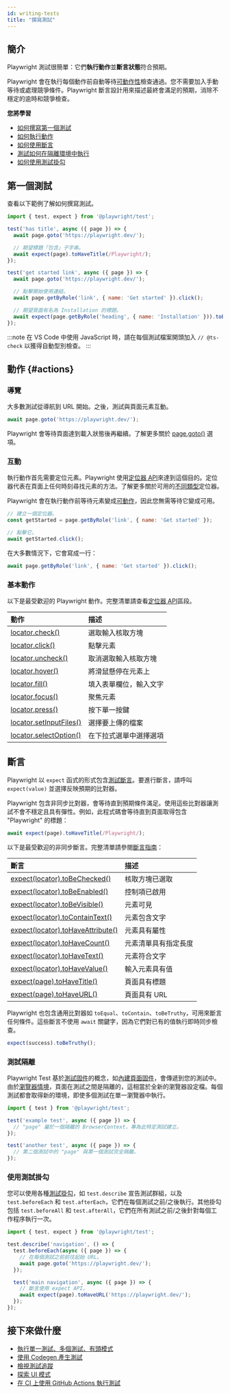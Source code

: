 ```yaml
---
id: writing-tests
title: "撰寫測試"
---
```


## 簡介

Playwright 測試很簡單：它們**執行動作**並**斷言狀態**符合預期。

Playwright 會在執行每個動作前自動等待[可動作性](./actionability.mdx)檢查通過。您不需要加入手動等待或處理競爭條件。Playwright 斷言設計用來描述最終會滿足的預期，消除不穩定的逾時和競爭檢查。

**您將學習**
- [如何撰寫第一個測試](/writing-tests.mdx#first-test)
- [如何執行動作](/writing-tests.mdx#actions)
- [如何使用斷言](/writing-tests.mdx#assertions)
- [測試如何在隔離環境中執行](/writing-tests.mdx#test-isolation)
- [如何使用測試掛勾](/writing-tests.mdx#using-test-hooks)

## 第一個測試

查看以下範例了解如何撰寫測試。

```js title="tests/example.spec.ts"
import { test, expect } from '@playwright/test';

test('has title', async ({ page }) => {
  await page.goto('https://playwright.dev/');

  // 期望標題「包含」子字串。
  await expect(page).toHaveTitle(/Playwright/);
});

test('get started link', async ({ page }) => {
  await page.goto('https://playwright.dev/');

  // 點擊開始使用連結。
  await page.getByRole('link', { name: 'Get started' }).click();

  // 期望頁面有名為 Installation 的標題。
  await expect(page.getByRole('heading', { name: 'Installation' })).toBeVisible();
});
```

:::note
在 VS Code 中使用 JavaScript 時，請在每個測試檔案開頭加入 `// @ts-check` 以獲得自動型別檢查。
:::

## 動作 {#actions}

### 導覽

大多數測試從導航到 URL 開始。之後，測試與頁面元素互動。

```js
await page.goto('https://playwright.dev/');
```

Playwright 會等待頁面達到載入狀態後再繼續。了解更多關於 [page.goto()](/api/class-page.mdx#page-goto) 選項。

### 互動

執行動作首先需要定位元素。Playwright 使用[定位器 API](./locators.mdx)來達到這個目的。定位器代表在頁面上任何時刻尋找元素的方法。了解更多關於可用的[不同類型](./locators.mdx)定位器。

Playwright 會在執行動作前等待元素變成[可動作](./actionability.mdx)，因此您無需等待它變成可用。

```js
// 建立一個定位器。
const getStarted = page.getByRole('link', { name: 'Get started' });

// 點擊它。
await getStarted.click();
```

在大多數情況下，它會寫成一行：

```js
await page.getByRole('link', { name: 'Get started' }).click();
```

### 基本動作

以下是最受歡迎的 Playwright 動作。完整清單請查看[定位器 API](./api/class-locator.mdx)區段。

| 動作 | 描述 |
| :- | :- |
| [locator.check()](/api/class-locator.mdx#locator-check) | 選取輸入核取方塊 |
| [locator.click()](/api/class-locator.mdx#locator-click) | 點擊元素 |
| [locator.uncheck()](/api/class-locator.mdx#locator-uncheck) | 取消選取輸入核取方塊 |
| [locator.hover()](/api/class-locator.mdx#locator-hover) | 將滑鼠懸停在元素上 |
| [locator.fill()](/api/class-locator.mdx#locator-fill) | 填入表單欄位，輸入文字 |
| [locator.focus()](/api/class-locator.mdx#locator-focus) | 聚焦元素 |
| [locator.press()](/api/class-locator.mdx#locator-press) | 按下單一按鍵 |
| [locator.setInputFiles()](/api/class-locator.mdx#locator-set-input-files) | 選擇要上傳的檔案 |
| [locator.selectOption()](/api/class-locator.mdx#locator-select-option) | 在下拉式選單中選擇選項 |

## 斷言

Playwright 以 `expect` 函式的形式包含[測試斷言](./test-assertions.mdx)。要進行斷言，請呼叫 `expect(value)` 並選擇反映預期的比對器。

Playwright 包含非同步比對器，會等待直到預期條件滿足。使用這些比對器讓測試不會不穩定且具有彈性。例如，此程式碼會等待直到頁面取得包含 "Playwright" 的標題：

```js
await expect(page).toHaveTitle(/Playwright/);
```

以下是最受歡迎的非同步斷言。完整清單請參閱[斷言指南](./test-assertions.mdx)：

| 斷言 | 描述 |
| :- | :- |
| [expect(locator).toBeChecked()](/api/class-locatorassertions.mdx#locator-assertions-to-be-checked) | 核取方塊已選取 |
| [expect(locator).toBeEnabled()](/api/class-locatorassertions.mdx#locator-assertions-to-be-enabled) | 控制項已啟用 |
| [expect(locator).toBeVisible()](/api/class-locatorassertions.mdx#locator-assertions-to-be-visible) | 元素可見 |
| [expect(locator).toContainText()](/api/class-locatorassertions.mdx#locator-assertions-to-contain-text) | 元素包含文字 |
| [expect(locator).toHaveAttribute()](/api/class-locatorassertions.mdx#locator-assertions-to-have-attribute) | 元素具有屬性 |
| [expect(locator).toHaveCount()](/api/class-locatorassertions.mdx#locator-assertions-to-have-count) | 元素清單具有指定長度 |
| [expect(locator).toHaveText()](/api/class-locatorassertions.mdx#locator-assertions-to-have-text) | 元素符合文字 |
| [expect(locator).toHaveValue()](/api/class-locatorassertions.mdx#locator-assertions-to-have-value) | 輸入元素具有值 |
| [expect(page).toHaveTitle()](/api/class-pageassertions.mdx#page-assertions-to-have-title) | 頁面具有標題 |
| [expect(page).toHaveURL()](/api/class-pageassertions.mdx#page-assertions-to-have-url) | 頁面具有 URL |

Playwright 也包含通用比對器如 `toEqual`、`toContain`、`toBeTruthy`，可用來斷言任何條件。這些斷言不使用 `await` 關鍵字，因為它們對已有的值執行即時同步檢查。

```js
expect(success).toBeTruthy();
```

### 測試隔離

Playwright Test 基於[測試固件](./test-fixtures.mdx)的概念，如[內建頁面固件](./test-fixtures#built-in-fixtures)，會傳遞到您的測試中。由於[瀏覽器情境](./browser-contexts)，頁面在測試之間是隔離的，這相當於全新的瀏覽器設定檔。每個測試都會取得新的環境，即使多個測試在單一瀏覽器中執行。

```js title="tests/example.spec.ts"
import { test } from '@playwright/test';

test('example test', async ({ page }) => {
  // "page" 屬於一個隔離的 BrowserContext，專為此特定測試建立。
});

test('another test', async ({ page }) => {
  // 第二個測試中的 "page" 與第一個測試完全隔離。
});
```

### 使用測試掛勾

您可以使用各種[測試掛勾](./api/class-test.mdx)，如 `test.describe` 宣告測試群組，以及 `test.beforeEach` 和 `test.afterEach`，它們在每個測試之前/之後執行。其他掛勾包括 `test.beforeAll` 和 `test.afterAll`，它們在所有測試之前/之後針對每個工作程序執行一次。

```js title="tests/example.spec.ts"
import { test, expect } from '@playwright/test';

test.describe('navigation', () => {
  test.beforeEach(async ({ page }) => {
    // 在每個測試之前前往起始 URL。
    await page.goto('https://playwright.dev/');
  });

  test('main navigation', async ({ page }) => {
    // 斷言使用 expect API。
    await expect(page).toHaveURL('https://playwright.dev/');
  });
});
```

## 接下來做什麼
- [執行單一測試、多個測試、有頭模式](./running-tests.mdx)
- [使用 Codegen 產生測試](./codegen-intro.mdx)
- [檢視測試追蹤](./trace-viewer-intro.mdx)
- [探索 UI 模式](./test-ui-mode.mdx)
- [在 CI 上使用 GitHub Actions 執行測試](./ci-intro.mdx)


[Accessibility]: /api/class-accessibility.mdx "Accessibility"
[Android]: /api/class-android.mdx "Android"
[AndroidDevice]: /api/class-androiddevice.mdx "AndroidDevice"
[AndroidInput]: /api/class-androidinput.mdx "AndroidInput"
[AndroidSocket]: /api/class-androidsocket.mdx "AndroidSocket"
[AndroidWebView]: /api/class-androidwebview.mdx "AndroidWebView"
[APIRequest]: /api/class-apirequest.mdx "APIRequest"
[APIRequestContext]: /api/class-apirequestcontext.mdx "APIRequestContext"
[APIResponse]: /api/class-apiresponse.mdx "APIResponse"
[APIResponseAssertions]: /api/class-apiresponseassertions.mdx "APIResponseAssertions"
[Browser]: /api/class-browser.mdx "Browser"
[BrowserContext]: /api/class-browsercontext.mdx "BrowserContext"
[BrowserServer]: /api/class-browserserver.mdx "BrowserServer"
[BrowserType]: /api/class-browsertype.mdx "BrowserType"
[CDPSession]: /api/class-cdpsession.mdx "CDPSession"
[Clock]: /api/class-clock.mdx "Clock"
[ConsoleMessage]: /api/class-consolemessage.mdx "ConsoleMessage"
[Coverage]: /api/class-coverage.mdx "Coverage"
[Dialog]: /api/class-dialog.mdx "Dialog"
[Download]: /api/class-download.mdx "Download"
[Electron]: /api/class-electron.mdx "Electron"
[ElectronApplication]: /api/class-electronapplication.mdx "ElectronApplication"
[ElementHandle]: /api/class-elementhandle.mdx "ElementHandle"
[FileChooser]: /api/class-filechooser.mdx "FileChooser"
[Frame]: /api/class-frame.mdx "Frame"
[FrameLocator]: /api/class-framelocator.mdx "FrameLocator"
[GenericAssertions]: /api/class-genericassertions.mdx "GenericAssertions"
[JSHandle]: /api/class-jshandle.mdx "JSHandle"
[Keyboard]: /api/class-keyboard.mdx "Keyboard"
[Locator]: /api/class-locator.mdx "Locator"
[LocatorAssertions]: /api/class-locatorassertions.mdx "LocatorAssertions"
[Logger]: /api/class-logger.mdx "Logger"
[Mouse]: /api/class-mouse.mdx "Mouse"
[Page]: /api/class-page.mdx "Page"
[PageAssertions]: /api/class-pageassertions.mdx "PageAssertions"
[Playwright]: /api/class-playwright.mdx "Playwright"
[PlaywrightAssertions]: /api/class-playwrightassertions.mdx "PlaywrightAssertions"
[Request]: /api/class-request.mdx "Request"
[Response]: /api/class-response.mdx "Response"
[Route]: /api/class-route.mdx "Route"
[Selectors]: /api/class-selectors.mdx "Selectors"
[SnapshotAssertions]: /api/class-snapshotassertions.mdx "SnapshotAssertions"
[TimeoutError]: /api/class-timeouterror.mdx "TimeoutError"
[Touchscreen]: /api/class-touchscreen.mdx "Touchscreen"
[Tracing]: /api/class-tracing.mdx "Tracing"
[Video]: /api/class-video.mdx "Video"
[WebError]: /api/class-weberror.mdx "WebError"
[WebSocket]: /api/class-websocket.mdx "WebSocket"
[WebSocketRoute]: /api/class-websocketroute.mdx "WebSocketRoute"
[Worker]: /api/class-worker.mdx "Worker"
[Fixtures]: /api/class-fixtures.mdx "Fixtures"
[FullConfig]: /api/class-fullconfig.mdx "FullConfig"
[FullProject]: /api/class-fullproject.mdx "FullProject"
[Location]: /api/class-location.mdx "Location"
[Test]: /api/class-test.mdx "Test"
[TestConfig]: /api/class-testconfig.mdx "TestConfig"
[TestInfo]: /api/class-testinfo.mdx "TestInfo"
[TestInfoError]: /api/class-testinfoerror.mdx "TestInfoError"
[TestOptions]: /api/class-testoptions.mdx "TestOptions"
[TestProject]: /api/class-testproject.mdx "TestProject"
[TestStepInfo]: /api/class-teststepinfo.mdx "TestStepInfo"
[WorkerInfo]: /api/class-workerinfo.mdx "WorkerInfo"
[Reporter]: /api/class-reporter.mdx "Reporter"
[Suite]: /api/class-suite.mdx "Suite"
[TestCase]: /api/class-testcase.mdx "TestCase"
[TestError]: /api/class-testerror.mdx "TestError"
[TestResult]: /api/class-testresult.mdx "TestResult"
[TestStep]: /api/class-teststep.mdx "TestStep"
[Element]: https://developer.mozilla.org/en-US/docs/Web/API/element "Element"
[EvaluationArgument]: /evaluating.mdx#evaluation-argument "EvaluationArgument"
[Promise]: https://developer.mozilla.org/en-US/docs/Web/JavaScript/Reference/Global_Objects/Promise "Promise"
[iterator]: https://developer.mozilla.org/en-US/docs/Web/JavaScript/Reference/Iteration_protocols "Iterator"
[origin]: https://developer.mozilla.org/en-US/docs/Glossary/Origin "Origin"
[selector]: https://developer.mozilla.org/en-US/docs/Web/CSS/CSS_Selectors "selector"
[Serializable]: https://developer.mozilla.org/en-US/docs/Web/JavaScript/Reference/Global_Objects/JSON/stringify#Description "Serializable"
[UIEvent.detail]: https://developer.mozilla.org/en-US/docs/Web/API/UIEvent/detail "UIEvent.detail"
[UnixTime]: https://en.wikipedia.org/wiki/Unix_time "Unix Time"
[xpath]: https://developer.mozilla.org/en-US/docs/Web/XPath "xpath"

[Array]: https://developer.mozilla.org/en-US/docs/Web/JavaScript/Reference/Global_Objects/Array "Array"
[boolean]: https://developer.mozilla.org/en-US/docs/Web/JavaScript/Data_structures#Boolean_type "Boolean"
[Buffer]: https://nodejs.org/api/buffer.html#buffer_class_buffer "Buffer"
[ChildProcess]: https://nodejs.org/api/child_process.html "ChildProcess"
[Date]: https://developer.mozilla.org/en-US/docs/Web/JavaScript/Reference/Global_Objects/Date "Date"
[Error]: https://nodejs.org/api/errors.html#errors_class_error "Error"
[EventEmitter]: https://nodejs.org/api/events.html#events_class_eventemitter "EventEmitter"
[function]: https://developer.mozilla.org/en-US/docs/Web/JavaScript/Reference/Global_Objects/Function "Function"
[FormData]: https://developer.mozilla.org/en-US/docs/Web/API/FormData "FormData"
[Map]: https://developer.mozilla.org/en-US/docs/Web/JavaScript/Reference/Global_Objects/Map "Map"
[Metadata]: https://developer.mozilla.org/en-US/docs/Web/JavaScript/Reference/Global_Objects/Object "Object&lt;string, any&gt;"
[null]: https://developer.mozilla.org/en-US/docs/Web/JavaScript/Reference/Global_Objects/null "null"
[number]: https://developer.mozilla.org/en-US/docs/Web/JavaScript/Data_structures#Number_type "Number"
[Object]: https://developer.mozilla.org/en-US/docs/Web/JavaScript/Reference/Global_Objects/Object "Object"
[Promise]: https://developer.mozilla.org/en-US/docs/Web/JavaScript/Reference/Global_Objects/Promise "Promise"
[Readable]: https://nodejs.org/api/stream.html#stream_class_stream_readable "Readable"
[ReadStream]: https://nodejs.org/api/fs.html#class-fsreadstream "ReadStream"
[RegExp]: https://developer.mozilla.org/en-US/docs/Web/JavaScript/Reference/Global_Objects/RegExp "RegExp"
[string]: https://developer.mozilla.org/en-US/docs/Web/JavaScript/Data_structures#String_type "string"
[void]: https://developer.mozilla.org/en-US/docs/Web/JavaScript/Reference/Global_Objects/undefined "void"
[URL]: https://nodejs.org/api/url.html "URL"
[URLSearchParams]: https://developer.mozilla.org/en-US/docs/Web/API/URLSearchParams "URLSearchParams"

[all available image tags]: https://mcr.microsoft.com/en-us/product/playwright/about "all available image tags"
[Microsoft Artifact Registry]: https://mcr.microsoft.com/en-us/product/playwright/about "Microsoft Artifact Registry"
[Dockerfile.noble]: https://github.com/microsoft/playwright/blob/main/utils/docker/Dockerfile.noble "Dockerfile.noble"
